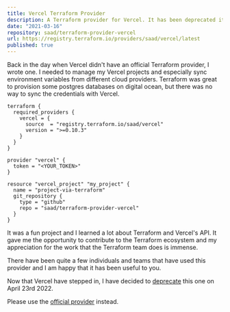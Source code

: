 ```yaml
---
title: Vercel Terraform Provider
description: A Terraform provider for Vercel. It has been deprecated it when Vercel rolled out their official provider.
date: "2021-03-16"
repository: saad/terraform-provider-vercel
url: https://registry.terraform.io/providers/saad/vercel/latest
published: true
---
```


Back in the day when Vercel didn't have an official Terraform provider, I wrote one.
I needed to manage my Vercel projects and especially sync environment variables from different cloud providers.
Terraform was great to provision some postgres databases on digital ocean, but there was no way to sync the credentials with Vercel.

```hcl
terraform {
  required_providers {
    vercel = {
      source  = "registry.terraform.io/saad/vercel"
      version = ">=0.10.3"
    }
  }
}

provider "vercel" {
  token = "<YOUR_TOKEN>"
}

resource "vercel_project" "my_project" {
  name = "project-via-terraform"
  git_repository {
    type = "github"
    repo = "saad/terraform-provider-vercel"
  }
}
```

It was a fun project and I learned a lot about Terraform and Vercel's API.
It gave me the opportunity to contribute to the Terraform ecosystem and my appreciation for the work that the Terraform team does is immense.

There have been quite a few individuals and teams that have used this provider and I am happy that it has been useful to you.

Now that Vercel have stepped in, I have decided to [deprecate](https://twitter.com/ss6942/status/1517759708983177218) this one on April 23rd 2022.

Please use the [official provider](https://registry.terraform.io/providers/vercel/vercel/latest) instead.

